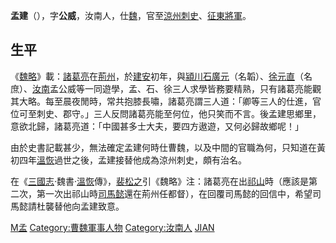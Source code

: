 '''孟建'''（{{bd|？||？||catIdx=M孟}}），字'''公威'''，汝南人，仕[[曹魏|魏]]，官至[[涼州|涼州]][[刺史|刺史]]、[[征東將軍|征東將軍]]。

== 生平 ==
《[[魏略|魏略]]》載：[[諸葛亮|諸葛亮]]在[[荊州_(古代)|荊州]]，於[[建安_(东汉)|建安]]初年，與[[潁川|潁川]][[石廣元|石廣元]]（名韜）、[[徐元直|徐元直]]（名庶）、[[汝南|汝南]]孟公威等一同遊學，孟、石、徐三人求學皆務要精熟，只有諸葛亮能觀其大略。每至晨夜閒時，常共抱膝長嘯，諸葛亮謂三人道：「卿等三人的仕進，官位可至刺史、郡守。」三人反問諸葛亮能至何位，他只笑而不言。後孟建思鄉里，意欲北歸，諸葛亮道：「中國甚多士大夫，要四方遨遊，又何必歸故鄉呢！」

由於史書記載甚少，無法確定孟建何時仕曹魏，以及中間的官職為何，只知道在黃初四年[[溫恢|溫恢]]過世之後，孟建接替他成為涼州刺史，頗有治名。

在《[[三國志|三國志]]·魏書·[[溫恢|溫恢]]傳》，[[裴松之|裴松之]]引《魏略》注：諸葛亮在出[[祁山|祁山]]時（應該是第二次，第一次出祁山時[[司馬懿|司馬懿]]還在荊州任都督），在回覆司馬懿的回信中，希望司馬懿請杜襲替他向孟建致意。

[[Category:曹魏刺史|M孟]]
[[Category:曹魏軍事人物|Category:曹魏軍事人物]]
[[Category:汝南人|Category:汝南人]]
[[Category:孟姓|JIAN]]